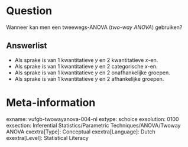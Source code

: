 Question
========
Wanneer kan men een tweewegs-ANOVA (*two-way ANOVA*) gebruiken?

Answerlist
----------
* Als sprake is van 1 kwantitatieve *y* en 2 kwantitatieve *x*-en.
* Als sprake is van 1 kwantitatieve *y* en 2 categorische *x*-en.
* Als sprake is van 1 kwantitatieve *y* en 2 onafhankelijke groepen.
* Als sprake is van 1 kwantitatieve *y* en 2 afhankelijke groepen.

Meta-information
================
exname: vufgb-twowayanova-004-nl
extype: schoice
exsolution: 0100
exsection: Inferential Statistics/Parametric Techniques/ANOVA/Twoway ANOVA
exextra[Type]: Conceptual
exextra[Language]: Dutch
exextra[Level]: Statistical Literacy
